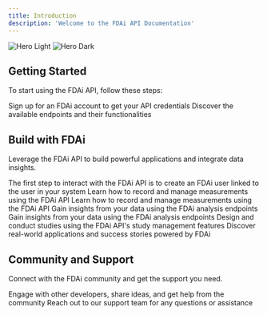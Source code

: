 ```yaml
---
title: Introduction
description: 'Welcome to the FDAi API Documentation'
---
```


<img
  className="block dark:hidden"
  src="/images/ai-utopia-wide.jpg"
  alt="Hero Light"
/>
<img
  className="hidden dark:block"
  src="/images/ai-utopia-wide.jpg"
  alt="Hero Dark"
/>

## Getting Started

To start using the FDAi API, follow these steps:

<CardGroup cols={2}>
  <Card
    title="Create a Developer Account"
    icon="user-plus"
    href="https://builder.fdai.earth"
  >
    Sign up for an FDAi account to get your API credentials
  </Card>
  <Card
    title="Explore the API"
    icon="compass"
    href="/api-reference/introduction"
  >
    Discover the available endpoints and their functionalities
  </Card>
</CardGroup>

## Build with FDAi

Leverage the FDAi API to build powerful applications and integrate data insights.

<CardGroup cols={2}>
  <Card
    title="Create a User"
    icon="user"
    href="/api-reference/user/post-user"
  >
    The first step to interact with the FDAi API is to create an FDAi user linked to the user in your system
  </Card>
  <Card
    title="Create Measurements"
    icon="chart-line"
    href="/guides/tracking-measurements"
  >
    Learn how to record and manage measurements using the FDAi API
  </Card>
  <Card
    title="Measurements"
    icon="chart-line"
    href="/guides/tracking-measurements"
  >
    Learn how to record and manage measurements using the FDAi API
  </Card>
  <Card
    title="Analyze Data"
    icon="magnifying-glass-chart"
    href="/guides/analyzing-data"
  >
    Gain insights from your data using the FDAi analysis endpoints
  </Card>
  <Card
    title="Analyze Data"
    icon="magnifying-glass-chart"
    href="/guides/analyzing-data"
  >
    Gain insights from your data using the FDAi analysis endpoints
  </Card>
  <Card
    title="Create Studies"
    icon="flask"
    href="/guides/creating-studies"
  >
    Design and conduct studies using the FDAi API's study management features
  </Card>
  <Card
    title="Explore Use Cases"
    icon="lightbulb"
    href="/use-cases"
  >
    Discover real-world applications and success stories powered by FDAi
  </Card>
</CardGroup>

## Community and Support

Connect with the FDAi community and get the support you need.

<CardGroup cols={2}>
  <Card
    title="Join the Community"
    icon="discord"
    href="https://curedao.org/discord"
  >
    Engage with other developers, share ideas, and get help from the community
  </Card>
  <Card
    title="Contact Support"
    icon="envelope"
    href="mailto:hi@crowdsourcingcures.org"
  >
    Reach out to our support team for any questions or assistance
  </Card>
</CardGroup>
